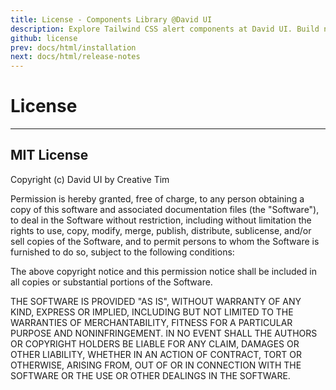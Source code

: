```yaml
---
title: License - Components Library @David UI
description: Explore Tailwind CSS alert components at David UI. Build notifications for success, error, or warnings with accessible, responsive, and stylish designs.
github: license
prev: docs/html/installation
next: docs/html/release-notes
---
```


# License

---

## MIT License 

Copyright (c) <CurrentYear /> David UI by <Link href="https://www.creative-tim.com/?ref=david-ui" target="_blank">Creative Tim</Link>

Permission is hereby granted, free of charge, to any person obtaining a copy of this software and associated documentation files (the "Software"), to deal in the Software without restriction, including without limitation the rights to use, copy, modify, merge, publish, distribute, sublicense, and/or sell copies of the Software, and to permit persons to whom the Software is furnished to do so, subject to the following conditions:

The above copyright notice and this permission notice shall be included in all copies or substantial portions of the Software.

THE SOFTWARE IS PROVIDED "AS IS", WITHOUT WARRANTY OF ANY KIND, EXPRESS OR IMPLIED, INCLUDING BUT NOT LIMITED TO THE WARRANTIES OF MERCHANTABILITY, FITNESS FOR A PARTICULAR PURPOSE AND NONINFRINGEMENT. IN NO EVENT SHALL THE AUTHORS OR COPYRIGHT HOLDERS BE LIABLE FOR ANY CLAIM, DAMAGES OR OTHER LIABILITY, WHETHER IN AN ACTION OF CONTRACT, TORT OR OTHERWISE, ARISING FROM, OUT OF OR IN CONNECTION WITH THE SOFTWARE OR THE USE OR OTHER DEALINGS IN THE SOFTWARE.
